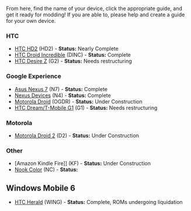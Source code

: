 From here, find the name of your device, click the appropriate guide, and get it ready for modding! If you are able to, please help and create a guide for your own device.

=== HTC ===

* [[HTC HD2]] (HD2) - '''Status:''' Nearly Complete
* [[HTC Droid Incredible]] (DINC) - '''Status:''' Complete
* [[HTC Desire Z]] (G2) - '''Status:''' Needs restructuring

=== Google Experience ===

* [[Asus Nexus 7]] (N7) - '''Status:''' Complete
* [[Nexus Devices]] (N4) - '''Status:''' Complete
* [[Motorola Droid]] (OGDR) - '''Status:''' Under Construction
* [[HTC Dream/T-Mobile G1]] (G1) - '''Status:''' Needs restructuring

=== Motorola ===

* [[Motorola Droid 2]] (D2) - '''Status:''' Under Construction

=== Other ===

* [Amazon Kindle Fire]] (KF) - '''Status:''' Under Construction
* [[Nook Color]] (NC) - '''Status:'''

== Windows Mobile 6 ==

* [[HTC Herald]] (WING) - '''Status:''' Complete, ROMs undergoing liquidation

